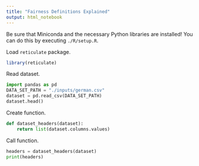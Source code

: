```yaml
---
title: "Fairness Definitions Explained"
output: html_notebook
---
```


Be sure that Miniconda and the necessary Python libraries are installed! You can do this by executing `./R/setup.R`.

Load `reticulate` package.

```r
library(reticulate)
```

Read dataset.

```python
import pandas as pd
DATA_SET_PATH = "./inputs/german.csv"
dataset = pd.read_csv(DATA_SET_PATH)
dataset.head()
```
Create function.

```python
def dataset_headers(dataset):
    return list(dataset.columns.values)
```

Call function.

```python
headers = dataset_headers(dataset)
print(headers)
```